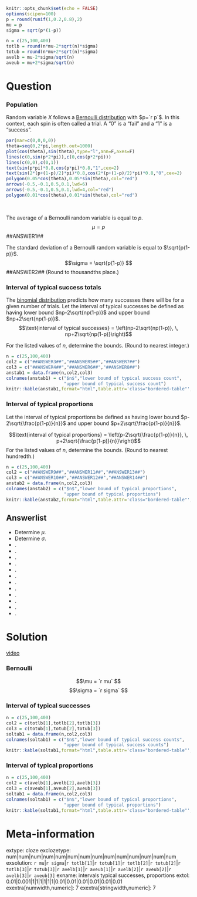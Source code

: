 ```r
knitr::opts_chunk$set(echo = FALSE)
options(scipen=100)
p = round(runif(1,0.2,0.8),2)
mu = p
sigma = sqrt(p*(1-p))

n = c(25,100,400)
totlb = round(n*mu-2*sqrt(n)*sigma)
totub = round(n*mu+2*sqrt(n)*sigma)
avelb = mu-2*sigma/sqrt(n)
aveub = mu+2*sigma/sqrt(n)
```

Question
========

### Population

Random variable $X$ follows a [Bernoulli distribution](https://en.wikipedia.org/wiki/Bernoulli_distribution){target="blank"} with $p=`r p`$. In this context, each spin is often called a trial. A "0" is a "fail" and a "1" is a "success".

```r
par(mar=c(0,0,0,0))
theta=seq(0,2*pi,length.out=1000)
plot(cos(theta),sin(theta),type="l",ann=F,axes=F)
lines(c(0,sin(p*2*pi)),c(0,cos(p*2*pi)))
lines(c(0,0),c(0,1))
text(sin(p*pi)*0.8,cos(p*pi)*0.8,"1",cex=2)
text(sin(2*(p+(1-p)/2)*pi)*0.8,cos(2*(p+(1-p)/2)*pi)*0.8,"0",cex=2)
polygon(0.05*cos(theta),0.05*sin(theta),col="red")
arrows(-0.5,-0.1,0.5,0.1,lwd=6)
arrows(-0.5,-0.1,0.5,0.1,lwd=4,col="red")
polygon(0.01*cos(theta),0.01*sin(theta),col="red")
```
\

The average of a Bernoulli random variable is equal to $p$.
$$\mu=p$$
 ##ANSWER1##

The standard deviation of a Bernoulli random variable is equal to $\sqrt{p(1-p)}$.
$$\sigma = \sqrt{p(1-p)} $$
 ##ANSWER2##
(Round to thousandths place.)


### Interval of typical success totals

The [binomial distribution](https://en.wikipedia.org/wiki/Binomial_distribution){target="blank"} predicts how many successes there will be for a given number of trials. Let the interval of typical successes be defined as having lower bound $np-2\sqrt{np(1-p)}$ and upper bound $np+2\sqrt{np(1-p)}$.
$$\text{interval of typical successes} = \left(np-2\sqrt{np(1-p)}, \, np+2\sqrt{np(1-p)}\right)$$

For the listed values of $n$, determine the bounds. (Round to nearest integer.)

<style type="text/css" rel="stylesheet">
.bordered-table {
    border-collapse: collapse;
    border-spacing: 0;
    border:2px solid #000000;
}
.bordered-table th {
    border:2px solid #000000;
    padding: 4px;
}
.bordered-table td{
    border:2px solid #000000;
    padding: 4px;
}
</style>

```r
n = c(25,100,400)
col2 = c("##ANSWER3##","##ANSWER5##","##ANSWER7##")
col3 = c("##ANSWER4##","##ANSWER6##","##ANSWER8##")
anstab1 = data.frame(n,col2,col3)
colnames(anstab1) = c("$n$","lower bound of typical success count",
                      "upper bound of typical success count")
knitr::kable(anstab1,format="html",table.attr='class="bordered-table"', align = "ccc",row.names=F)
```


<!-- | $n$ | _ lower bound of typical successes _ | _ upper bound of typical successes _ | -->
<!-- |:---:|:---:|:---:| -->
<!-- | 25  | ##ANSWER3## | ##ANSWER4## | -->
<!-- | 100  | ##ANSWER5## | ##ANSWER6## | -->
<!-- | 400  | ##ANSWER7## | ##ANSWER8## | -->



### Interval of typical proportions

Let the interval of typical proportions be defined as having lower bound $p-2\sqrt{\frac{p(1-p)}{n}}$ and upper bound $p+2\sqrt{\frac{p(1-p)}{n}}$.

$$\text{interval of typical proportions} = \left(p-2\sqrt{\frac{p(1-p)}{n}}, \, p+2\sqrt{\frac{p(1-p)}{n}}\right)$$
For the listed values of $n$, determine the bounds. (Round to nearest hundredth.)


```r
n = c(25,100,400)
col2 = c("##ANSWER9##","##ANSWER11##","##ANSWER13##")
col3 = c("##ANSWER10##","##ANSWER12##","##ANSWER14##")
anstab2 = data.frame(n,col2,col3)
colnames(anstab2) = c("$n$","lower bound of typical proportions",
                      "upper bound of typical proportions")
knitr::kable(anstab2,format="html",table.attr='class="bordered-table"', align = "ccc",row.names=F)
```

<!-- | $n$ | _ lower bound of typical proportions _ | _ upper bound of typical proportions _ | -->
<!-- |:---:|:---:|:---:| -->
<!-- | 25  | ##ANSWER9## | ##ANSWER10## | -->
<!-- | 100  | ##ANSWER11## | ##ANSWER12## | -->
<!-- | 400  | ##ANSWER13## | ##ANSWER14## | -->


Answerlist
--------
* Determine $\mu$. 
* Determine $\sigma$.
* .
* .
* .
* .
* .
* .
* .
* .
* .
* .
* .
* .



Solution
========

[video](https://vimeo.com/531945659){target="_blank"}

### Bernoulli

$$\mu = `r mu` $$
$$\sigma = `r sigma` $$

### Interval of typical successes

<style type="text/css" rel="stylesheet">
.bordered-table {
    border-collapse: collapse;
    border-spacing: 0;
    border:2px solid #000000;
}
.bordered-table th {
    border:2px solid #000000;
    padding: 4px;
}
.bordered-table td{
    border:2px solid #000000;
    padding: 4px;
}
</style>

```r
n = c(25,100,400)
col2 = c(totlb[1],totlb[2],totlb[3])
col3 = c(totub[1],totub[2],totub[3])
soltab1 = data.frame(n,col2,col3)
colnames(soltab1) = c("$n$","lower bound of typical success counts",
                      "upper bound of typical success counts")
knitr::kable(soltab1,format="html",table.attr='class="bordered-table"', align = "ccc",row.names=F)
```

<!-- | $n$ | _ lower bound of typical successes _ | _ upper bound of typical successes _ | -->
<!-- |:---:|:---:|:---:| -->
<!-- | 25  | `r totlb[1]` | `r totub[1]` | -->
<!-- | 100  | `r totlb[2]` | `r totub[2]` | -->
<!-- | 400  | `r totlb[3]` | `r totub[3]` | -->

### Interval of typical proportions

```r
n = c(25,100,400)
col2 = c(avelb[1],avelb[2],avelb[3])
col3 = c(aveub[1],aveub[2],aveub[3])
soltab1 = data.frame(n,col2,col3)
colnames(soltab1) = c("$n$","lower bound of typical proportions",
                      "upper bound of typical proportions")
knitr::kable(soltab1,format="html",table.attr='class="bordered-table"', align = "ccc",row.names=F)
```

<!-- | $n$ | _ lower bound of typical proportions _ | _ upper bound of typical proportions _ | -->
<!-- |:---:|:---:|:---:| -->
<!-- | 25  | `r round(avelb[1],2)` | `r round(aveub[1],2)` | -->
<!-- | 100  | `r round(avelb[2],2)` | `r round(aveub[2],2)` | -->
<!-- | 400  | `r round(avelb[3],2)` | `r round(aveub[3],2)` | -->


Meta-information
================
extype: cloze
exclozetype: num|num|num|num|num|num|num|num|num|num|num|num|num|num
exsolution: `r mu`|`r sigma`|`r totlb[1]`|`r totub[1]`|`r totlb[2]`|`r totub[2]`|`r totlb[3]`|`r totub[3]`|`r avelb[1]`|`r aveub[1]`|`r avelb[2]`|`r aveub[2]`|`r avelb[3]`|`r aveub[3]`
exname: intervals typical successes, proportions
extol: 0.01|0.001|1|1|1|1|1|1|0.01|0.01|0.01|0.01|0.01|0.01
exextra[numwidth,numeric]: 7
exextra[stringwidth,numeric]: 7
